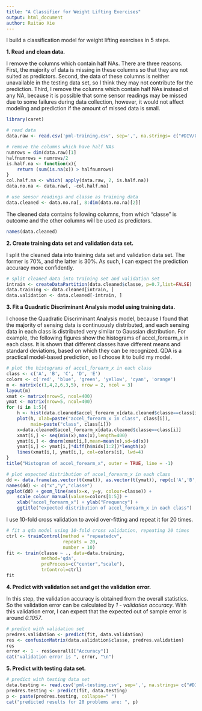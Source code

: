 ```yaml
---
title: "A Classifier for Weight Lifting Exercises"
output: html_document
author: Ruitao Xie
---
```


I build a classification model for weight lifting exercises in 5 steps.

**1. Read and clean data.**

I remove the columns which contain half NAs. There are three reasons. First, the majority of data is missing in these columns so that they are not suited as predictors. Second, the data of these columns is neither unavailable in the testing data set, so I think they may not contribute for the prediction.
Third, I remove the columns which contain half NAs instead of any NA, because it is possible that some sensor readings may be missed due to some failures during data collection, however, it would not affect modeling and prediction if the amount of missed data is small.

```r
library(caret)

# read data
data.raw <- read.csv('pml-training.csv', sep=',', na.strings= c("#DIV/0!", "NA", " ", ""))

# remove the columns which have half NAs
numrows = dim(data.raw)[1]
halfnumrows = numrows/2
is.half.na <- function(x){
    return (sum(is.na(x)) > halfnumrows)
}
col.half.na <- which( apply(data.raw, 2, is.half.na))
data.no.na <- data.raw[, -col.half.na]

# use sensor readings and classe as training data
data.cleaned <- data.no.na[, 8:dim(data.no.na)[2]]
```

The cleaned data contains following columns, from which "classe" is outcome and the other columns will be used as predictors. 

```r
names(data.cleaned)
```

**2. Create training data set and validation data set.**

I split the cleaned data into training data set and validation data set. The former is 70%, and the latter is 30%. As such, I can expect the prediction accuracy more confidently.


```r
# split cleaned data into training set and validation set
intrain <- createDataPartition(data.cleaned$classe, p=0.7,list=FALSE)
data.training <- data.cleaned[intrain, ]
data.validation <- data.cleaned[-intrain, ]
```

**3. Fit a Quadratic Discriminant Analysis model using training data.**

I choose the Quadratic Discriminant Analysis model, because I found that the majority of sensing data is continuously distributed, and each sensing data in each class is distributed very similar to Gaussian distribution. For example, the following figures show the histograms of accel_forearm_x in each class. It is shown that different classes have different means and standard deviations, based on which they can be recognized. QDA is a practical model-based prediction, so I choose it to build my model.

```r
# plot the histograms of accel_forearm_x in each class
class <- c('A', 'B', 'C', 'D', 'E')
colors <- c('red', 'blue', 'green', 'yellow', 'cyan', 'orange')
m <- matrix(c(1,4,2,6,3,5), nrow = 2, ncol = 3)
layout(m)
xmat <- matrix(nrow=5, ncol=400)
ymat <- matrix(nrow=5, ncol=400)
for (i in 1:5){
    h <- hist(data.cleaned$accel_forearm_x[data.cleaned$classe==class[i]], plot=FALSE)    
    plot(h, xlab=paste("accel_forearm_x in class", class[i]), 
         main=paste("class", class[i]))
    x=data.cleaned$accel_forearm_x[data.cleaned$classe==class[i]]
    xmat[i,] <- seq(min(x),max(x),length=400) 
    ymat[i,] <- dnorm(xmat[i,],mean=mean(x),sd=sd(x))
    ymat[i,] <- ymat[i,]*diff(h$mids[1:2])*length(x)
    lines(xmat[i,], ymat[i,], col=colors[i], lwd=4)
}
title("Histogram of accel_forearm_x", outer = TRUE, line = -1)
```

```r
# plot expected distribution of accel_forearm_x in each class
dd <- data.frame(as.vector(t(xmat)), as.vector(t(ymat)), rep(c('A','B','C','D','E'), each = 400) )
names(dd) <- c("x","y","classe")
ggplot(dd) + geom_line(aes(x=x, y=y, colour=classe)) +
    scale_colour_manual(values=colors[1:5]) +
    xlab("accel_forearm_x") + ylab("Frequency") +
    ggtitle("expected distribution of accel_forearm_x in each class")
```

I use 10-fold cross validation to avoid over-fitting and repeat it for 20 times.

```r
# fit a qda model using 10-fold cross validation, repeating 20 times 
ctrl <- trainControl(method = "repeatedcv", 
                     repeats = 20,
                     number = 10)
fit <- train(classe ~ ., data=data.training, 
             method='qda',
             preProcess=c("center","scale"),
             trControl=ctrl)
fit
```

**4. Predict with validation set and get the validation error.**

In this step, the validation accuracy is obtained from the overall statistics. So the validation error can be calculated by *1 - validation accuracy*. With this validation error, I can expect that the expected out of sample error is around *0.1057*.

```r
# predict with validation set
predres.validation <- predict(fit, data.validation)
res <- confusionMatrix(data.validation$classe, predres.validation)
res
error <- 1 - res$overall[["Accuracy"]]
cat("validation error is ", error, "\n")
```

**5. Predict with testing data set.**

```r
# predict with testing data set
data.testing <- read.csv('pml-testing.csv', sep=',', na.strings= c("#DIV/0!", "NA", " ", ""))
predres.testing <- predict(fit, data.testing)
p <- paste(predres.testing, collapse=" ")
cat("predicted results for 20 problems are: ", p)
```
